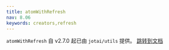 ```yaml
---
title: atomWithRefresh
nav: 8.06
keywords: creators,refresh
---
```


`atomWithRefresh` 自 v2.7.0 起已由 `jotai/utils` 提供。
[跳转到文档](../utilities/resettable.mdx#atomWithRefresh)

